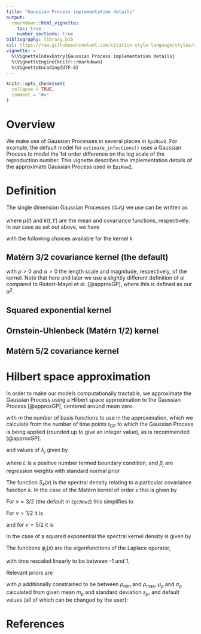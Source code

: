 ```yaml
---
title: "Gaussian Process implementation details"
output:
  rmarkdown::html_vignette:
    toc: true
    number_sections: true
bibliography: library.bib
csl: https://raw.githubusercontent.com/citation-style-language/styles/master/apa-numeric-superscript-brackets.csl
vignette: >
  %\VignetteIndexEntry{Gaussian Process implementation details}
  %\VignetteEngine{knitr::rmarkdown}
  %\VignetteEncoding{UTF-8}
---
```


```r
knitr::opts_chunk$set(
  collapse = TRUE,
  comment = "#>"
)
```

# Overview

We make use of Gaussian Processes in several places in `EpiNow2`. For example, the default model for `estimate_infections()` uses a Gaussian Process to model the 1st order difference on the log scale of the reproduction number. This vignette describes the implementation details of the approximate Gaussian Process used in `EpiNow2`.

# Definition

The single dimension Gaussian Processes ($\mathcal{GP}_t$) we use can be written as

\begin{equation}
\mathcal{GP}(\mu(t), k(t, t'))
\end{equation}

where $\mu(t)$ and $k(t,t')$ are the mean and covariance functions, respectively.
In our case as set out above, we have

\begin{equation}
\mu(t) \equiv 0 \\
k(t,t') = k(|t - t'|) = k(\Delta t)
\end{equation}

with the following choices available for the kernel $k$

## Matérn 3/2 covariance kernel (the default)

\begin{equation}
k(\Delta t) = \alpha^2 \left( 1 + \frac{\sqrt{3} \Delta t}{\rho} \right) \exp \left( - \frac{\sqrt{3} \Delta t}{\rho}\right)
\end{equation}

with $\rho>0$ and $\alpha > 0$ the length scale and magnitude, respectively, of the kernel.
Note that here and later we use a slightly different definition of $\alpha$ compared to Riutort-Mayol et al. [@approxGP], where this is defined as our $\alpha^2$.

## Squared exponential kernel

\begin{equation}
k(\Delta t) = \alpha^2 \exp \left( - \frac{1}{2} \frac{(\Delta t^2)}{l^2} \right)
\end{equation}

## Ornstein-Uhlenbeck (Matérn 1/2) kernel

\begin{equation}
k(\Delta t) = \alpha^2 \exp{\left( - \frac{\Delta t}{2 \rho^2}  \right)}
\end{equation}

## Matérn 5/2 covariance kernel

\begin{equation}
k(\Delta t) = \alpha \left( 1 + \frac{\sqrt{5} \Delta t}{\rho} + \frac{5}{3} \left(\frac{\Delta t}{l} \right)^2 \right) \exp \left( - \frac{\sqrt{5} \Delta t}{\rho}\right)
\end{equation}

# Hilbert space approximation

In order to make our models computationally tractable, we approximate the Gaussian Process using a Hilbert space approximation to the Gaussian Process [@approxGP], centered around mean zero.

\begin{equation}
\mathrm{GP}(0, k(\Delta t)) \approx \sum_{j=1}^m \left(S_k(\sqrt{\lambda_j}) \right)^\frac{1}{2} \phi_j(t) \beta_j
\end{equation}

with $m$ the number of basis functions to use in the approximation, which we calculate from the number of time points $t_\mathrm{GP}$ to which the Gaussian Process is being applied (rounded up to give an integer value), as is recommended [@approxGP].

\begin{equation}
m = b t_\mathrm{GP}
\end{equation}

and values of $\lambda_j$ given by

\begin{equation}
\lambda_j = \left( \frac{j \pi}{2 L} \right)^2
\end{equation}

where $L$ is a positive number termed boundary condition, and $\beta_{j}$ are regression weights with standard normal prior

\begin{equation}
\beta_j \sim \mathrm{Normal}(0, 1)
\end{equation}

The function $S_k(x)$ is the spectral density relating to a particular covariance function $k$.
In the case of the Matérn kernel of order $\nu$ this is given by

\begin{equation}
S_k(x) = \alpha^2 \frac{2 \sqrt{\pi} \Gamma(\nu + 1/2) (2\nu)^\nu}{\Gamma(\nu) \rho^{2 \nu}} \left( \frac{2 \nu}{\rho^2} + \omega^2 \right)^{-\left( \nu + \frac{1}{2}\right )}
\end{equation}

For $\nu = 3 / 2$ (the default in `EpiNow2`) this simplifies to

\begin{equation}
    S_k(\omega) =
    \alpha^2 \frac{4 \left(\sqrt{3} / \rho \right)^3}{\left(\left(\sqrt{3} / \rho\right)^2 + \omega^2\right)^2} =
    \left(\frac{2 \alpha \left(\sqrt{3} / \rho \right)^{\frac{3}{2}}}{\left(\sqrt{3} / \rho\right)^2 + \omega^2} \right)^2
\end{equation}

For $\nu = 1 / 2$ it is

\begin{equation}
S_k(\omega) = \alpha^2 \frac{2}{\rho \left(1 / \rho^2 + \omega^2\right)}
\end{equation}

and for $\nu = 5 / 2$ it is

\begin{equation}
S_k(\omega) =
    \alpha^2 \frac{3 \left(\sqrt{5} / \rho \right)^5}{2 \left(\left(\sqrt{5} / \rho\right)^2 + \omega^2\right)^3}
\end{equation}

In the case of a squared exponential the spectral kernel density is given by

\begin{equation}
S_k(\omega) = \alpha^2 \sqrt{2\pi} \rho \exp \left( -\frac{1}{2} \rho^2 \omega^2 \right)
\end{equation}

The functions $\phi_{j}(x)$ are the eigenfunctions of the Laplace operator,

\begin{equation}
\phi_j(t) = \frac{1}{\sqrt{L}} \sin\left(\sqrt{\lambda_j} (t^* + L)\right)
\end{equation}

with time rescaled linearly to be between -1 and 1,

\begin{equation}
t^* = \frac{t - \frac{1}{2}t_\mathrm{GP}}{\frac{1}{2}t_\mathrm{GP}}
\end{equation}

Relevant priors are

\begin{align}
\alpha &\sim \mathrm{Normal}(\mu_\alpha, \sigma_{\alpha}) \\
\rho   &\sim \mathrm{LogNormal} (\mu_\rho, \sigma_\rho)\\
\end{align}

with $\rho$ additionally constrained to be between $\rho_\mathrm{min}$ and $\rho_\mathrm{max}$, $\mu_{\rho}$ and $\sigma_\rho$ calculated from given mean $m_{\rho}$ and standard deviation $s_\rho$, and default values (all of which can be changed by the user):

\begin{align}
b &= 0.2 \\
L &= 1.5 \\
m_\rho &= 21 \\
s_\rho &= 7 \\
\rho_\mathrm{min} &= 0\\
\rho_\mathrm{max} &= 60\\
\mu_\alpha &= 0\\
\sigma_\alpha &= 0.01
\end{align}

# References
